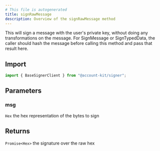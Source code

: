 ```yaml
---
# This file is autogenerated
title: signRawMessage
description: Overview of the signRawMessage method
---
```



This will sign a message with the user's private key, without doing any transformations on the message.
For SignMessage or SignTypedData, the caller should hash the message before calling this method and pass
that result here.

## Import

```ts
import { BaseSignerClient } from "@account-kit/signer";
```

## Parameters

### msg

`Hex`
the hex representation of the bytes to sign

## Returns

`Promise<Hex>`
the signature over the raw hex
